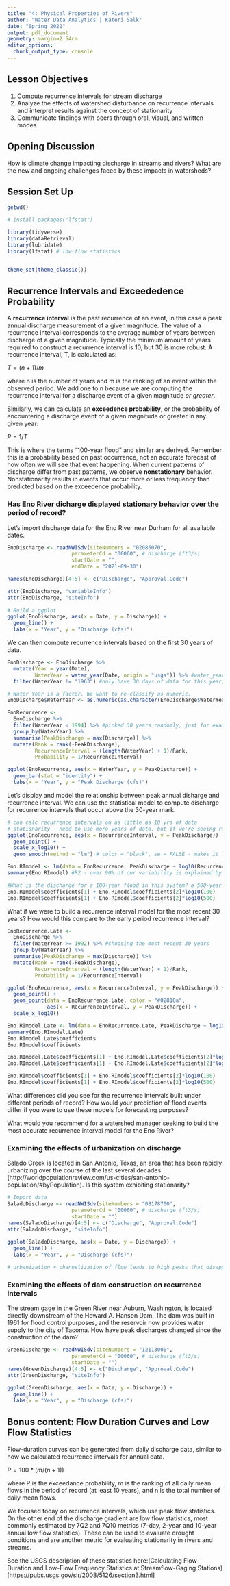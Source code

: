 ```yaml
---
title: "4: Physical Properties of Rivers"
author: "Water Data Analytics | Kateri Salk"
date: "Spring 2022"
output: pdf_document
geometry: margin=2.54cm
editor_options: 
  chunk_output_type: console
---
```


## Lesson Objectives
1. Compute recurrence intervals for stream discharge 
2. Analyze the effects of watershed disturbance on recurrence intervals and interpret results against the concept of stationarity
3. Communicate findings with peers through oral, visual, and written modes

## Opening Discussion
How is climate change impacting discharge in streams and rivers? What are the new and ongoing challenges faced by these impacts in watersheds?

## Session Set Up

```r
getwd()

# install.packages("lfstat")

library(tidyverse)
library(dataRetrieval)
library(lubridate)
library(lfstat) # low-flow statistics


theme_set(theme_classic())
```

## Recurrence Intervals and Exceededence Probability

A **recurrence interval** is the past recurrence of an event, in this case a peak annual discharge measurement of a given magnitude. The value of a recurrence interval corresponds to the average number of years between discharge of a given magnitude. Typically the minimum amount of years required to construct a recurrence interval is 10, but 30 is more robust. A recurrence interval, T, is calculated as: 

$T = (n+1)/m$

where n is the number of years and m is the ranking of an event within the observed period. We add one to n because we are computing the recurrence interval for a discharge event of a given magnitude *or greater*. 

Similarly, we can calculate an **exceedence probability**, or the probability of encountering a discharge event of a given magnitude or greater in any given year: 

$P = 1/T$

This is where the terms "100-year flood" and similar are derived. Remember this is a probability based on past occurrence, not an accurate forecast of how often we will see that event happening. When current patterns of discharge differ from past patterns, we observe **nonstationary** behavior. Nonstationarity results in events that occur more or less frequency than predicted based on the exceedence probability.

### Has Eno River dicharge displayed stationary behavior over the period of record?

Let's import discharge data for the Eno River near Durham for all available dates.

```r
EnoDischarge <- readNWISdv(siteNumbers = "02085070",
                     parameterCd = "00060", # discharge (ft3/s)
                     startDate = "", 
                     endDate = "2021-09-30")

names(EnoDischarge)[4:5] <- c("Discharge", "Approval.Code")

attr(EnoDischarge, "variableInfo")
attr(EnoDischarge, "siteInfo")
  
# Build a ggplot
ggplot(EnoDischarge, aes(x = Date, y = Discharge)) +
  geom_line() +
  labs(x = "Year", y = "Discharge (cfs)")
```

We can then compute recurrence intervals based on the first 30 years of data.

```r
EnoDischarge <- EnoDischarge %>%
  mutate(Year = year(Date), 
         WaterYear = water_year(Date, origin = "usgs")) %>% #water_year fxn from lfstat pkg
  filter(WaterYear != "1963") #only have 30 days of data for this year, so we're removing it

# Water Year is a factor. We want to re-classify as numeric.
EnoDischarge$WaterYear <- as.numeric(as.character(EnoDischarge$WaterYear)) #have to tell R it's a character first

EnoRecurrence <- 
  EnoDischarge %>%
  filter(WaterYear < 1994) %>% #picked 30 years randomly, just for example
  group_by(WaterYear) %>%
  summarise(PeakDischarge = max(Discharge)) %>% 
  mutate(Rank = rank(-PeakDischarge), 
         RecurrenceInterval = (length(WaterYear) + 1)/Rank, 
         Probability = 1/RecurrenceInterval)

ggplot(EnoRecurrence, aes(x = WaterYear, y = PeakDischarge)) +
  geom_bar(stat = "identity") +
  labs(x = "Year", y = "Peak Discharge (cfs)")

```

Let's display and model the relationship between peak annual disharge and recurrence interval. We can use the statistical model to compute discharge for recurrence intervals that occur above the 30-year mark.
```r
# can calc recurrence intervals on as little as 10 yrs of data
# stationarity - need to use more years of data, but if we're seeing rapid changes in hydrology, using historical data is not that helpful
ggplot(EnoRecurrence, aes(x = RecurrenceInterval, y = PeakDischarge)) +
  geom_point() +
  scale_x_log10() +
  geom_smooth(method = "lm") # color = "black", se = FALSE - makes it look a little nicer

Eno.RImodel <- lm(data = EnoRecurrence, PeakDischarge ~ log10(RecurrenceInterval))
summary(Eno.RImodel) #R2 - over 90% of our variability is explained by this recurrence interval

#What is the discharge for a 100-year flood in this system? a 500-year flood?
Eno.RImodel$coefficients[1] + Eno.RImodel$coefficients[2]*log10(100)
Eno.RImodel$coefficients[1] + Eno.RImodel$coefficients[2]*log10(500)
```

What if we were to build a recurrence interval model for the most recent 30 years? How would this compare to the early period recurrence interval?
```r
EnoRecurrence.Late <- 
  EnoDischarge %>%
  filter(WaterYear >= 1992) %>% #choosing the most recent 30 years
  group_by(WaterYear) %>%
  summarise(PeakDischarge = max(Discharge)) %>% 
  mutate(Rank = rank(-PeakDischarge), 
         RecurrenceInterval = (length(WaterYear) + 1)/Rank, 
         Probability = 1/RecurrenceInterval)

ggplot(EnoRecurrence, aes(x = RecurrenceInterval, y = PeakDischarge)) +
  geom_point() +
  geom_point(data = EnoRecurrence.Late, color = "#02818a",
             aes(x = RecurrenceInterval, y = PeakDischarge)) +
  scale_x_log10()

Eno.RImodel.Late <- lm(data = EnoRecurrence.Late, PeakDischarge ~ log10(RecurrenceInterval))
summary(Eno.RImodel.Late)
Eno.RImodel.Late$coefficients
Eno.RImodel$coefficients

Eno.RImodel.Late$coefficients[1] + Eno.RImodel.Late$coefficients[2]*log10(100)
Eno.RImodel.Late$coefficients[1] + Eno.RImodel.Late$coefficients[2]*log10(500)

Eno.RImodel$coefficients[1] + Eno.RImodel$coefficients[2]*log10(100)
Eno.RImodel$coefficients[1] + Eno.RImodel$coefficients[2]*log10(500)

```

What differences did you see for the recurrence intervals built under different periods of record? How would your prediction of flood events differ if you were to use these models for forecasting purposes? 

>

What would you recommend for a watershed manager seeking to build the most accurate recurrence interval model for the Eno River?

> 


### Examining the effects of urbanization on discharge

Salado Creek is located in San Antonio, Texas, an area that has been rapidly urbanizing over the course of the last several decades (http://worldpopulationreview.com/us-cities/san-antonio-population/#byPopulation). Is this system exhibiting stationarity?

```r
# Import data
SaladoDischarge <- readNWISdv(siteNumbers = "08178700",
                     parameterCd = "00060", # discharge (ft3/s)
                     startDate = "")
names(SaladoDischarge)[4:5] <- c("Discharge", "Approval.Code")
attr(SaladoDischarge, "siteInfo")
  
ggplot(SaladoDischarge, aes(x = Date, y = Discharge)) +
  geom_line() +
  labs(x = "Year", y = "Discharge (cfs)")

# urbanization + channelization of flow leads to high peaks that disappear faster, less urban areas have shorter, broader peaks

```

### Examining the effects of dam construction on recurrence intervals

The stream gage in the Green River near Auburn, Washington, is located directly downstream of the Howard A. Hanson Dam. The dam was built in 1961 for flood control purposes, and the reservoir now provides water supply to the city of Tacoma. How have peak discharges changed since the construction of the dam?

```r
GreenDischarge <- readNWISdv(siteNumbers = "12113000",
                     parameterCd = "00060", # discharge (ft3/s)
                     startDate = "")
names(GreenDischarge)[4:5] <- c("Discharge", "Approval.Code")
attr(GreenDischarge, "siteInfo")
  
ggplot(GreenDischarge, aes(x = Date, y = Discharge)) +
  geom_line() +
  labs(x = "Year", y = "Discharge (cfs)")

```

## Bonus content: Flow Duration Curves and Low Flow Statistics

Flow-duration curves can be generated from daily discharge data, similar to how we calculated recurrence intervals for annual data. 

$P = 100*(m/(n+1))$

where P is the exceedance probability, m is the ranking of all daily mean flows in the period of record (at least 10 years), and n is the total number of daily mean flows. 

We focused today on recurrence intervals, which use peak flow statistics. On the other end of the discharge gradient are low flow statistics, most commonly estimated by 7Q2 and 7Q10 metrics (7-day, 2-year and 10-year annual low flow statistics). These can be used to evaluate drought conditions and are another metric for evaluating stationarity in rivers and streams. 

See the USGS description of these statistics here:(Calculating Flow-Duration and Low-Flow Frequency Statistics at Streamflow-Gaging Stations)[https://pubs.usgs.gov/sir/2008/5126/section3.html]
